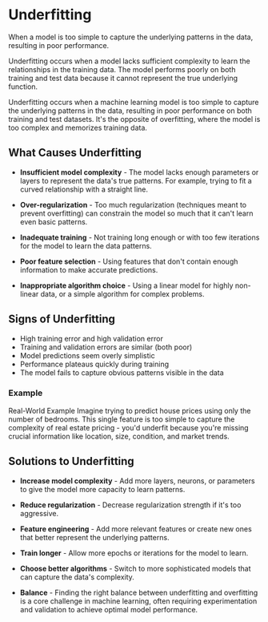 # Underfitting

When a model is too simple to capture the underlying patterns in the data, resulting in poor performance.

Underfitting occurs when a model lacks sufficient complexity to learn the relationships in the training data. The model performs poorly on both training and test data because it cannot represent the true underlying function.

Underfitting occurs when a machine learning model is too simple to capture the underlying patterns in the data, resulting in poor performance on both training and test datasets. It's the opposite of overfitting, where the model is too complex and memorizes training data.

## What Causes Underfitting

- **Insufficient model complexity** - The model lacks enough parameters or layers to represent the data's true patterns. For example, trying to fit a curved relationship with a straight line.

- **Over-regularization** - Too much regularization (techniques meant to prevent overfitting) can constrain the model so much that it can't learn even basic patterns.

- **Inadequate training** - Not training long enough or with too few iterations for the model to learn the data patterns.

- **Poor feature selection** - Using features that don't contain enough information to make accurate predictions.

- **Inappropriate algorithm choice** - Using a linear model for highly non-linear data, or a simple algorithm for complex problems.

## Signs of Underfitting

- High training error and high validation error
- Training and validation errors are similar (both poor)
- Model predictions seem overly simplistic
- Performance plateaus quickly during training
- The model fails to capture obvious patterns visible in the data

### Example
Real-World Example Imagine trying to predict house prices using only the number of bedrooms. This single feature is too simple to capture the complexity of real estate pricing - you'd underfit because you're missing crucial information like location, size, condition, and market trends.

## Solutions to Underfitting

- **Increase model complexity** - Add more layers, neurons, or parameters to give the model more capacity to learn patterns.

- **Reduce regularization** - Decrease regularization strength if it's too aggressive.

- **Feature engineering** - Add more relevant features or create new ones that better represent the underlying patterns.

- **Train longer** - Allow more epochs or iterations for the model to learn.

- **Choose better algorithms** - Switch to more sophisticated models that can capture the data's complexity.

- **Balance** - Finding the right balance between underfitting and overfitting is a core challenge in machine learning, often requiring experimentation and validation to achieve optimal model performance.
